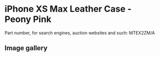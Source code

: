 
# iPhone XS Max Leather Case - Peony Pink

Part number, for search engines, auction websites and such: MTEX2ZM/A

## Image gallery

<div style={{ width: "768px" }}>
  <GalleryComponent
    images={[
      {
        original: "/everysource/MTEX2.webp",
        thumbnail: "/everypreview/MTEX2.webp",
      },
      {
        original: "/everysource/MTEX2_AV1_GOLD.webp",
        thumbnail: "/everypreview/MTEX2_AV1_GOLD.webp",
      },
      {
        original: "/everysource/MTEX2_AV1_SILVER.webp",
        thumbnail: "/everypreview/MTEX2_AV1_SILVER.webp",
      },
      {
        original: "/everysource/MTEX2_AV1_SPACE_GRAY.webp",
        thumbnail: "/everypreview/MTEX2_AV1_SPACE_GRAY.webp",
      },
      {
        original: "/everysource/MTEX2_AV2.webp",
        thumbnail: "/everypreview/MTEX2_AV2.webp",
      }
    ]}
  />
</div>